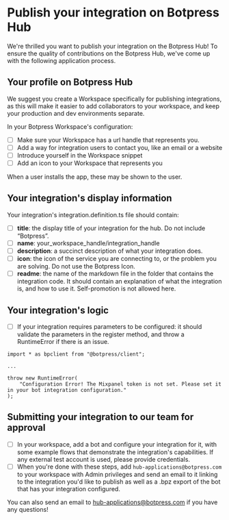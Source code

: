 # Publish your integration on Botpress Hub

We're thrilled you want to publish your integration on the Botpress Hub! To ensure the quality of contributions on the Botpress Hub, we've come up with the following application process.

## Your profile on Botpress Hub 
We suggest you create a Workspace specifically for publishing integrations, as this will make it easier to add collaborators to your workspace, and keep your production and dev environments separate.

In your Botpress Workspace's configuration:

- [ ]  Make sure your Workspace has a url handle that represents you. 
- [ ]  Add a way for integration users to contact you, like an email or a website
- [ ]  Introduce yourself in the Workspace snippet
- [ ]  Add an icon to your Workspace that represents you

When a user installs the app, these may be shown to the user.


## Your integration's display information

Your integration's integration.definition.ts file should contain:

- [ ]  **title**: the display title of your integration for the hub. Do not include “Botpress”.
- [ ]  **name**: your_workspace_handle/integration_handle
- [ ]  **description**: a succinct description of what your integration does.
- [ ]  **icon**: the icon of the service you are connecting to, or the problem you are solving. Do not use the Botpress Icon.
- [ ]  **readme**: the name of the markdown file in the folder that contains the integration code. It should contain an explanation of what the integration is, and how to use it. Self-promotion is not allowed here.

## Your integration's logic

- [ ]  If your integration requires parameters to be configured: it should validate the parameters in the register method, and throw a RuntimeError if there is an issue.

```
import * as bpclient from "@botpress/client";

...

throw new RuntimeError(
	"Configuration Error! The Mixpanel token is not set. Please set it in your bot integration configuration."
);
```

## Submitting your integration to our team for approval
- [ ]  In your workspace, add a bot and configure your integration for it, with some example flows that demonstrate the integration's capabilities. If any external test account is used, please provide credentials.
- [ ]  When you're done with these steps, add `hub-applications@botpress.com` to your workspace with Admin privileges and send an email to it linking to the integration you'd like to publish as well as a .bpz export of the bot that has your integration configured.

You can also send an email to [hub-applications@botpress.com](mailto:hub-applications@botpress.com) if you have any questions!